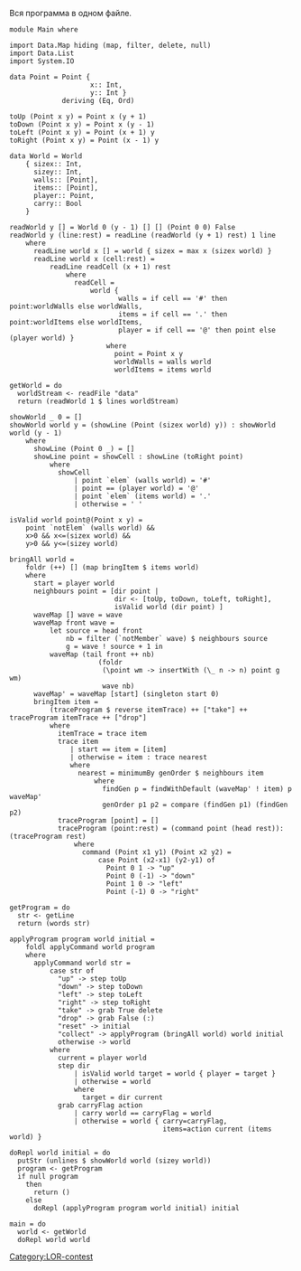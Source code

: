 Вся программа в одном файле.

<pre>
module Main where

import Data.Map hiding (map, filter, delete, null)
import Data.List
import System.IO

data Point = Point {
                    x:: Int,
                    y:: Int }
             deriving (Eq, Ord)

toUp (Point x y) = Point x (y + 1)
toDown (Point x y) = Point x (y - 1)
toLeft (Point x y) = Point (x + 1) y
toRight (Point x y) = Point (x - 1) y

data World = World
    { sizex:: Int,
      sizey:: Int,
      walls:: [Point],
      items:: [Point],
      player:: Point,
      carry:: Bool
    }

readWorld y [] = World 0 (y - 1) [] [] (Point 0 0) False
readWorld y (line:rest) = readLine (readWorld (y + 1) rest) 1 line
    where
      readLine world x [] = world { sizex = max x (sizex world) }
      readLine world x (cell:rest) =
          readLine readCell (x + 1) rest
              where
                readCell =
                    world {
                           walls = if cell == '#' then point:worldWalls else worldWalls,
                           items = if cell == '.' then point:worldItems else worldItems,
                           player = if cell == '@' then point else (player world) }
                        where
                          point = Point x y
                          worldWalls = walls world
                          worldItems = items world

getWorld = do
  worldStream <- readFile "data"
  return (readWorld 1 $ lines worldStream)

showWorld _ 0 = []
showWorld world y = (showLine (Point (sizex world) y)) : showWorld world (y - 1)
    where
      showLine (Point 0 _) = []
      showLine point = showCell : showLine (toRight point)
          where
            showCell
                | point `elem` (walls world) = '#'
                | point == (player world) = '@'
                | point `elem` (items world) = '.'
                | otherwise = ' '

isValid world point@(Point x y) =
    point `notElem` (walls world) &&
    x>0 && x<=(sizex world) &&
    y>0 && y<=(sizey world)

bringAll world =
    foldr (++) [] (map bringItem $ items world)
    where
      start = player world
      neighbours point = [dir point |
                          dir <- [toUp, toDown, toLeft, toRight],
                          isValid world (dir point) ]
      waveMap [] wave = wave
      waveMap front wave =
          let source = head front
              nb = filter (`notMember` wave) $ neighbours source
              g = wave ! source + 1 in
          waveMap (tail front ++ nb)
                      (foldr
                       (\point wm -> insertWith (\_ n -> n) point g wm)
                       wave nb)
      waveMap' = waveMap [start] (singleton start 0)
      bringItem item = 
          (traceProgram $ reverse itemTrace) ++ ["take"] ++ traceProgram itemTrace ++ ["drop"]
          where
            itemTrace = trace item
            trace item 
               | start == item = [item]
               | otherwise = item : trace nearest
               where
                 nearest = minimumBy genOrder $ neighbours item
                     where
                       findGen p = findWithDefault (waveMap' ! item) p waveMap'
                       genOrder p1 p2 = compare (findGen p1) (findGen p2)
            traceProgram [point] = []
            traceProgram (point:rest) = (command point (head rest)):(traceProgram rest)
                where
                  command (Point x1 y1) (Point x2 y2) =
                      case Point (x2-x1) (y2-y1) of
                        Point 0 1 -> "up"
                        Point 0 (-1) -> "down"
                        Point 1 0 -> "left"
                        Point (-1) 0 -> "right"

getProgram = do
  str <- getLine
  return (words str)

applyProgram program world initial =
    foldl applyCommand world program
    where
      applyCommand world str =
          case str of
            "up" -> step toUp
            "down" -> step toDown
            "left" -> step toLeft
            "right" -> step toRight
            "take" -> grab True delete
            "drop" -> grab False (:)
            "reset" -> initial
            "collect" -> applyProgram (bringAll world) world initial
            otherwise -> world
          where
            current = player world
            step dir
                | isValid world target = world { player = target }
                | otherwise = world
                where
                  target = dir current
            grab carryFlag action
                | carry world == carryFlag = world
                | otherwise = world { carry=carryFlag,
                                      items=action current (items world) }

doRepl world initial = do
  putStr (unlines $ showWorld world (sizey world))
  program <- getProgram
  if null program
    then
      return ()
    else
      doRepl (applyProgram program world initial) initial

main = do
  world <- getWorld
  doRepl world world
</pre>


[[Category:LOR-contest]]
